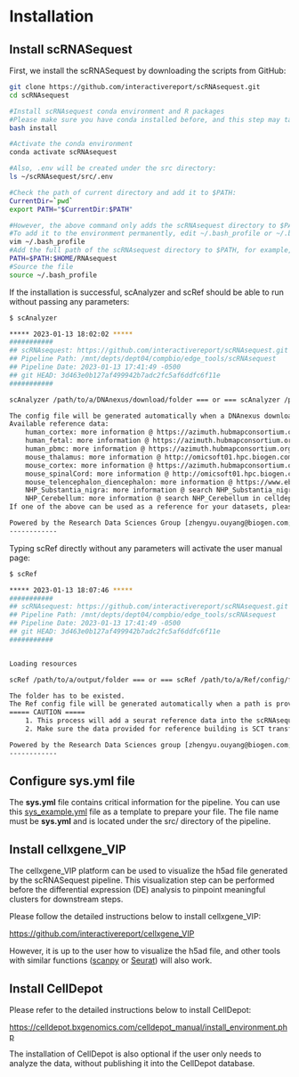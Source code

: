 # Installation

## Install scRNASequest

First, we install the scRNASequest by downloading the scripts from GitHub:

```bash
git clone https://github.com/interactivereport/scRNAsequest.git
cd scRNAsequest

#Install scRNAsequest conda environment and R packages
#Please make sure you have conda installed before, and this step may take a while (30min ~1 hour)
bash install

#Activate the conda environment
conda activate scRNAsequest

#Also, .env will be created under the src directory:
ls ~/scRNAsequest/src/.env

#Check the path of current directory and add it to $PATH:
CurrentDir=`pwd`
export PATH="$CurrentDir:$PATH"

#However, the above command only adds the scRNAsequest directory to $PATH temporarily
#To add it to the environment permanently, edit ~/.bash_profile or ~/.bashrc:
vim ~/.bash_profile
#Add the full path of the scRNAsequest directory to $PATH, for example, $HOME/scRNAsequest
PATH=$PATH:$HOME/RNAsequest
#Source the file
source ~/.bash_profile
```

If the installation is successful, scAnalyzer and scRef should be able to run without passing any parameters:

```bash
$ scAnalyzer

***** 2023-01-13 18:02:02 *****
###########
## scRNAsequest: https://github.com/interactivereport/scRNAsequest.git
## Pipeline Path: /mnt/depts/dept04/compbio/edge_tools/scRNAsequest
## Pipeline Date: 2023-01-13 17:41:49 -0500
## git HEAD: 3d463e0b127af499942b7adc2fc5af6ddfc6f11e
###########

scAnalyzer /path/to/a/DNAnexus/download/folder === or === scAnalyzer /path/to/a/config/file

The config file will be generated automatically when a DNAnexus download folder is provided
Available reference data:
	human_cortex: more information @ https://azimuth.hubmapconsortium.org/references/
	human_fetal: more information @ https://azimuth.hubmapconsortium.org/references/
	human_pbmc: more information @ https://azimuth.hubmapconsortium.org/references/
	mouse_thalamus: more information @ http://omicsoft01.hpc.biogen.com/celldepot/app/core/app_project_review.php?ID=301
	mouse_cortex: more information @ https://azimuth.hubmapconsortium.org/references/
	mouse_spinalCord: more information @ http://omicsoft01.hpc.biogen.com/celldepot/app/core/app_project_review.php?ID=285
	mouse_telencephalon_diencephalon: more information @ https://www.ebi.ac.uk/arrayexpress/experiments/E-MTAB-11115/
	NHP_Substantia_nigra: more information @ search NHP_Substantia_nigra in celldepot @ http://omicsoft01.hpc.biogen.com/celldepot
	NHP_Cerebellum: more information @ search NHP_Cerebellum in celldepot @ http://omicsoft01.hpc.biogen.com/celldepot
If one of the above can be used as a reference for your datasets, please update the config file with the name in 'ref_name'.

Powered by the Research Data Sciences Group [zhengyu.ouyang@biogen.com;yuhenry.sun@biogen.com]
------------
```

Typing scRef directly without any parameters will activate the user manual page:

```bash
$ scRef

***** 2023-01-13 18:07:46 *****
###########
## scRNAsequest: https://github.com/interactivereport/scRNAsequest.git
## Pipeline Path: /mnt/depts/dept04/compbio/edge_tools/scRNAsequest
## Pipeline Date: 2023-01-13 17:41:49 -0500
## git HEAD: 3d463e0b127af499942b7adc2fc5af6ddfc6f11e
###########


Loading resources

scRef /path/to/a/output/folder === or === scRef /path/to/a/Ref/config/file

The folder has to be existed.
The Ref config file will be generated automatically when a path is provided
===== CAUTION =====
	1. This process will add a seurat reference data into the scRNAsequest pipeline PERMANENTLY!
	2. Make sure the data provided for reference building is SCT transformed!

Powered by the Research Data Sciences group [zhengyu.ouyang@biogen.com;yuhenry.sun@biogen.com]
------------
```

## Configure sys.yml file

The **sys.yml** file contains critical information for the pipeline. You can use this [sys_example.yml](https://github.com/interactivereport/scRNAsequest/blob/main/src/sys_example.yml){target="_blank"} file as a template to prepare your file. The file name must be **sys.yml** and is located under the src/ directory of the pipeline.

## Install cellxgene_VIP

The cellxgene_VIP platform can be used to visualize the h5ad file generated by the scRNASequest pipeline. This visualization step can be performed before the differential expression (DE) analysis to pinpoint meaningful clusters for downstream steps.

Please follow the detailed instructions below to install cellxgene_VIP:

[https://github.com/interactivereport/cellxgene_VIP](https://github.com/interactivereport/cellxgene_VIP){target="_blank"}

However, it is up to the user how to visualize the h5ad file, and other tools with similar functions ([scanpy](https://scanpy.readthedocs.io/en/stable/){target="_blank"} or [Seurat](https://satijalab.org/seurat/){target="_blank"}) will also work.

## Install CellDepot

Please refer to the detailed instructions below to install CellDepot:

[https://celldepot.bxgenomics.com/celldepot_manual/install_environment.php](https://celldepot.bxgenomics.com/celldepot_manual/install_environment.php){target="_blank"}

The installation of CellDepot is also optional if the user only needs to analyze the data, without publishing it into the CellDepot database.